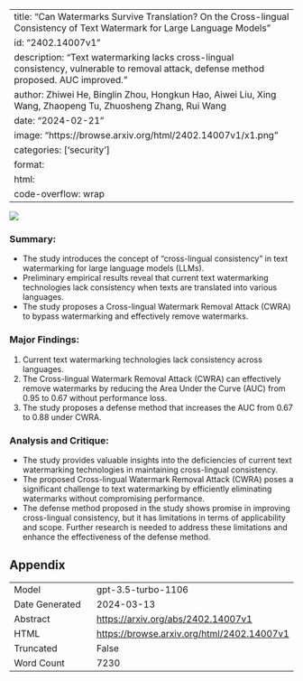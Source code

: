
---
title: "Can Watermarks Survive Translation? On the Cross-lingual Consistency of Text Watermark for Large Language Models"
id: "2402.14007v1"
description: "Text watermarking lacks cross-lingual consistency, vulnerable to removal attack, defense method proposed. AUC improved."
author: Zhiwei He, Binglin Zhou, Hongkun Hao, Aiwei Liu, Xing Wang, Zhaopeng Tu, Zhuosheng Zhang, Rui Wang
date: "2024-02-21"
image: "https://browse.arxiv.org/html/2402.14007v1/x1.png"
categories: ['security']
format:
  html:
    code-overflow: wrap
---

![](https://browse.arxiv.org/html/2402.14007v1/x1.png)

### **Summary:**
- The study introduces the concept of "cross-lingual consistency" in text watermarking for large language models (LLMs).
- Preliminary empirical results reveal that current text watermarking technologies lack consistency when texts are translated into various languages.
- The study proposes a Cross-lingual Watermark Removal Attack (CWRA) to bypass watermarking and effectively remove watermarks.

### **Major Findings:**
1. Current text watermarking technologies lack consistency across languages.
2. The Cross-lingual Watermark Removal Attack (CWRA) can effectively remove watermarks by reducing the Area Under the Curve (AUC) from 0.95 to 0.67 without performance loss.
3. The study proposes a defense method that increases the AUC from 0.67 to 0.88 under CWRA.

### **Analysis and Critique:**
- The study provides valuable insights into the deficiencies of current text watermarking technologies in maintaining cross-lingual consistency.
- The proposed Cross-lingual Watermark Removal Attack (CWRA) poses a significant challenge to text watermarking by efficiently eliminating watermarks without compromising performance.
- The defense method proposed in the study shows promise in improving cross-lingual consistency, but it has limitations in terms of applicability and scope. Further research is needed to address these limitations and enhance the effectiveness of the defense method.

## Appendix

|          |          |
|----------|----------|
| Model     | gpt-3.5-turbo-1106       |
| Date Generated     | 2024-03-13       |
| Abstract | [https://arxiv.org/abs/2402.14007v1](https://arxiv.org/abs/2402.14007v1)        |
| HTML     | [https://browse.arxiv.org/html/2402.14007v1](https://browse.arxiv.org/html/2402.14007v1)       |
| Truncated       | False       |
| Word Count       | 7230       |